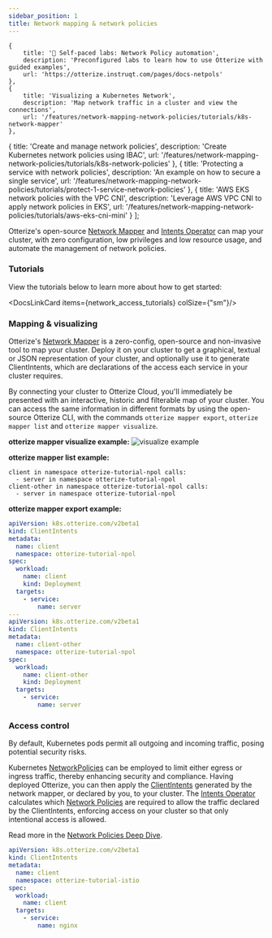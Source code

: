 ```yaml
---
sidebar_position: 1
title: Network mapping & network policies
---
```


    {
        title: '🧪 Self-paced labs: Network Policy automation',
        description: 'Preconfigured labs to learn how to use Otterize with guided examples',
        url: 'https://otterize.instruqt.com/pages/docs-netpols'
    },
    {
        title: 'Visualizing a Kubernetes Network',
        description: 'Map network traffic in a cluster and view the connections',
        url: '/features/network-mapping-network-policies/tutorials/k8s-network-mapper'
    },
{
        title: 'Create and manage network policies',
        description: 'Create Kubernetes network policies using IBAC',
        url: '/features/network-mapping-network-policies/tutorials/k8s-network-policies'
    },
    {
        title: 'Protecting a service with network policies',
        description: 'An example on how to secure a single service',
        url: '/features/network-mapping-network-policies/tutorials/protect-1-service-network-policies'
    },
    {
        title: 'AWS EKS network policies with the VPC CNI',
        description: 'Leverage AWS VPC CNI to apply network policies in EKS',
        url: '/features/network-mapping-network-policies/tutorials/aws-eks-cni-mini'
    }
];

Otterize's open-source [Network Mapper](/reference/network-mapper) and [Intents Operator](/reference/intents-operator) can map your cluster, with zero configuration, low privileges and low resource usage, and automate the management of network policies.

### Tutorials

View the tutorials below to learn more about how to get started:

<DocsLinkCard items={network_access_tutorials} colSize={"sm"}/>


### Mapping & visualizing

Otterize's [Network Mapper](/reference/network-mapper) is a zero-config, open-source and non-invasive tool to map your cluster. Deploy it on your cluster to get a graphical, textual or JSON representation of your cluster, and optionally use it to generate ClientIntents, which are declarations of the access each service in your cluster requires.

By connecting your cluster to Otterize Cloud, you'll immediately be presented with an interactive, historic and filterable map of your cluster.
You can access the same information in different formats by using the open-source Otterize CLI, with the commands `otterize mapper export`, `otterize mapper list` and `otterize mapper visualize`.

**otterize mapper visualize example:**
![visualize example](/img/examples/example-visualize.png)

**otterize mapper list example:**
```
client in namespace otterize-tutorial-npol calls:
  - server in namespace otterize-tutorial-npol
client-other in namespace otterize-tutorial-npol calls:
  - server in namespace otterize-tutorial-npol
```
**otterize mapper export example:**
```yaml
apiVersion: k8s.otterize.com/v2beta1
kind: ClientIntents
metadata:
  name: client
  namespace: otterize-tutorial-npol
spec:
  workload:
    name: client
    kind: Deployment
  targets:
    - service:
        name: server
---
apiVersion: k8s.otterize.com/v2beta1
kind: ClientIntents
metadata:
  name: client-other
  namespace: otterize-tutorial-npol
spec:
  workload:
    name: client-other
    kind: Deployment
  targets:
    - service:
        name: server
```


### Access control

By default, Kubernetes pods permit all outgoing and incoming traffic, posing potential security risks.

Kubernetes [NetworkPolicies](/reference/terminology#network-policies) can be employed to limit either egress or ingress traffic, thereby enhancing security and compliance.
Having deployed Otterize, you can then apply the [ClientIntents](/reference/ClientIntents%20CRD) generated by the network mapper, or declared by you, to your cluster. The [Intents Operator](/reference/intents-operator) calculates which [Network Policies](/reference/terminology#network-policies) are required to allow the traffic declared by the ClientIntents, enforcing access on your cluster so that only intentional access is allowed.

Read more in the [Network Policies Deep Dive](/features/network-mapping-network-policies/Reference/Network-Policies-Deep-Dive).

```yaml
apiVersion: k8s.otterize.com/v2beta1
kind: ClientIntents
metadata:
  name: client
  namespace: otterize-tutorial-istio
spec:
  workload:
    name: client
  targets:
    - service:
        name: nginx
```

